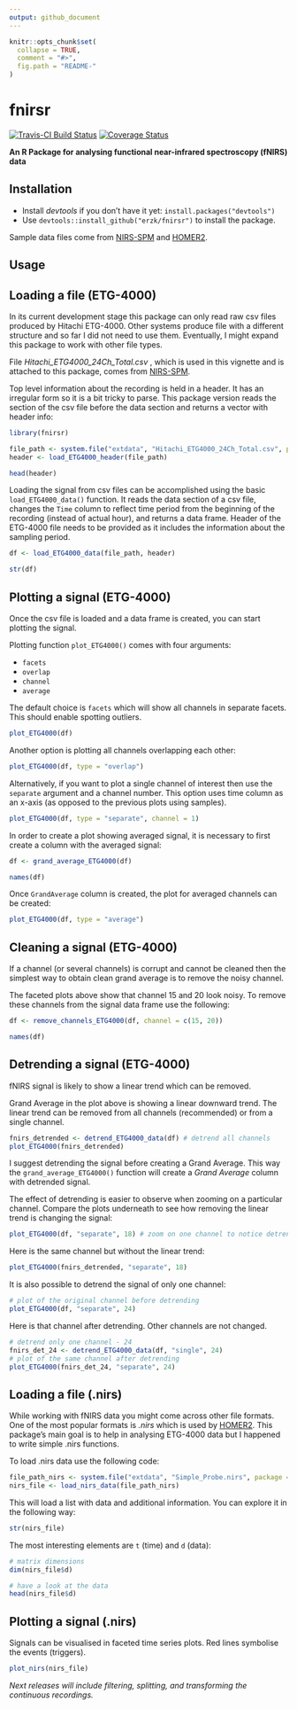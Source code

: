 ```yaml
---
output: github_document
---
```


<!-- README.md is generated from README.Rmd. Please edit that file -->

```r
knitr::opts_chunk$set(
  collapse = TRUE,
  comment = "#>",
  fig.path = "README-"
)
```

# fnirsr

[![Travis-CI Build Status](https://travis-ci.org/erzk/fnirsr.svg?branch=master)](https://travis-ci.org/erzk/fnirsr)
[![Coverage Status](https://img.shields.io/codecov/c/github/erzk/fnirsr/master.svg)](https://codecov.io/github/erzk/fnirsr?branch=master)

**An R Package for analysing functional near-infrared spectroscopy (fNIRS) data**

## Installation

* Install *devtools* if you don't have it yet: `install.packages("devtools")`
* Use `devtools::install_github("erzk/fnirsr")` to install the package.

Sample data files come from [NIRS-SPM](https://www.nitrc.org/projects/nirs_spm/) and [HOMER2](http://homer-fnirs.org/).

## Usage

## Loading a file (ETG-4000)

In its current development stage this package can only read raw csv files produced by Hitachi ETG-4000. Other systems produce file with a different structure and so far I did not need to use them. Eventually, I might expand this package to work with other file types.

File *Hitachi_ETG4000_24Ch_Total.csv* , which is used in this vignette and is attached to this package, comes from [NIRS-SPM](http://bispl.weebly.com/nirs-spm.html#/).

Top level information about the recording is held in a header. It has an irregular form so it is a bit tricky to parse.
This package version reads the section of the csv file before the data section and returns a vector with header info:

```r
library(fnirsr)

file_path <- system.file("extdata", "Hitachi_ETG4000_24Ch_Total.csv", package = "fnirsr")
header <- load_ETG4000_header(file_path)

head(header)
```

Loading the signal from csv files can be accomplished using the basic `load_ETG4000_data()` function. It reads the data section of a csv file, changes the `Time` column to reflect time period from the beginning of the recording (instead of actual hour), and returns a data frame. Header of the ETG-4000 file needs to be provided as it includes the information about the sampling period.

```r
df <- load_ETG4000_data(file_path, header)

str(df)
```

## Plotting a signal (ETG-4000)

Once the csv file is loaded and a data frame is created, you can start plotting the signal.

Plotting function `plot_ETG4000()` comes with four arguments:

* `facets`
* `overlap`
* `channel`
* `average`

The default choice is `facets` which will show all channels in separate facets. This should enable spotting outliers.

```r
plot_ETG4000(df)
```

Another option is plotting all channels overlapping each other:

```r
plot_ETG4000(df, type = "overlap")
```

Alternatively, if you want to plot a single channel of interest then use the `separate` argument and a channel number. This option uses time column as an x-axis (as opposed to the previous plots using samples).

```r
plot_ETG4000(df, type = "separate", channel = 1)
```

In order to create a plot showing averaged signal, it is necessary to first create a column with the averaged signal:

```r
df <- grand_average_ETG4000(df)

names(df)
```

Once `GrandAverage` column is created, the plot for averaged channels can be created:

```r
plot_ETG4000(df, type = "average")
```

## Cleaning a signal (ETG-4000)

If a channel (or several channels) is corrupt and cannot be cleaned then the simplest way to obtain clean grand average is to remove the noisy channel.

The faceted plots above show that channel 15 and 20 look noisy. To remove these channels from the signal data frame use the following:

```r
df <- remove_channels_ETG4000(df, channel = c(15, 20))

names(df)
```

## Detrending a signal (ETG-4000)

fNIRS signal is likely to show a linear trend which can be removed.

Grand Average in the plot above is showing a linear downward trend. The linear trend can be removed from all channels (recommended) or from a single channel.

```r
fnirs_detrended <- detrend_ETG4000_data(df) # detrend all channels
plot_ETG4000(fnirs_detrended)
```

I suggest detrending the signal before creating a Grand Average. This way the `grand_average_ETG4000()` function will create a *Grand Average* column with detrended signal.

The effect of detrending is easier to observe when zooming on a particular channel. Compare the plots underneath to see how removing the linear trend is changing the signal:

```r
plot_ETG4000(df, "separate", 18) # zoom on one channel to notice detrending
```

Here is the same channel but without the linear trend:

```r
plot_ETG4000(fnirs_detrended, "separate", 18)
```

It is also possible to detrend the signal of only one channel:

```r
# plot of the original channel before detrending
plot_ETG4000(df, "separate", 24)
```

Here is that channel after detrending. Other channels are not changed.

```r
# detrend only one channel - 24
fnirs_det_24 <- detrend_ETG4000_data(df, "single", 24)
# plot of the same channel after detrending
plot_ETG4000(fnirs_det_24, "separate", 24)
```

## Loading a file (.nirs)

While working with fNIRS data you might come across other file formats. One of the most popular formats is *.nirs* which is used by [HOMER2](http://homer-fnirs.org/). This package's main goal is to help in analysing ETG-4000 data but I happened to write simple .nirs functions.

To load .nirs data use the following code:

```r
file_path_nirs <- system.file("extdata", "Simple_Probe.nirs", package = "fnirsr")
nirs_file <- load_nirs_data(file_path_nirs)
```

This will load a list with data and additional information. You can explore it in the following way:

```r
str(nirs_file)
```

The most interesting elements are `t` (time) and `d` (data):

```r
# matrix dimensions
dim(nirs_file$d)

# have a look at the data
head(nirs_file$d)
```

## Plotting a signal (.nirs)

Signals can be visualised in faceted time series plots. Red lines symbolise the events (triggers).

```r
plot_nirs(nirs_file)
```

*Next releases will include filtering, splitting, and transforming the continuous recordings.*
